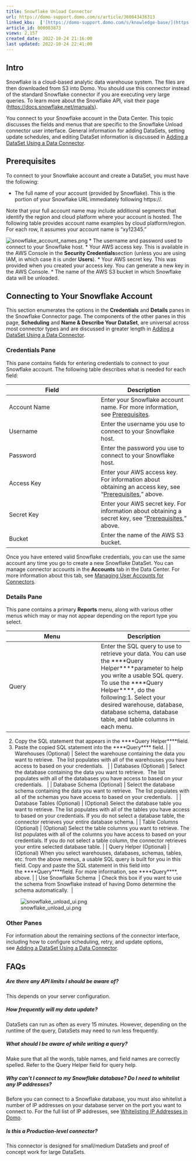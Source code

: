 ```yaml
---
title: Snowflake Unload Connector
url: https://domo-support.domo.com/s/article/360043436313
linked_kbs:  ['[https://domo-support.domo.com/s/knowledge-base/](https://domo-support.domo.com/s/knowledge-base/)', '[https://domo-support.domo.com/s/](https://domo-support.domo.com/s/)', '[https://domo-support.domo.com/s/topic/0TO5w000000ZammGAC](https://domo-support.domo.com/s/topic/0TO5w000000ZammGAC)', '[https://domo-support.domo.com/s/topic/0TO5w000000ZanLGAS](https://domo-support.domo.com/s/topic/0TO5w000000ZanLGAS)', '[https://domo-support.domo.com/s/topic/0TO5w000000ZaojGAC](https://domo-support.domo.com/s/topic/0TO5w000000ZaojGAC)', '[https://domo-support.domo.com/s/article/360042926274](https://domo-support.domo.com/s/article/360042926274)', '[https://domo-support.domo.com/s/article/360042926054](https://domo-support.domo.com/s/article/360042926054)', '[https://domo-support.domo.com/s/article/360043439173](https://domo-support.domo.com/s/article/360043439173)', '[https://domo-support.domo.com/s/article/360043436313](https://domo-support.domo.com/s/article/360043436313)', '[https://domo-support.domo.com/s/topic/0TO5w000000ZaojGAC/database-connectors](https://domo-support.domo.com/s/topic/0TO5w000000ZaojGAC/database-connectors)', '[https://domo-support.domo.com/s/article/360043429933](https://domo-support.domo.com/s/article/360043429933)', '[https://domo-support.domo.com/s/article/360043429953](https://domo-support.domo.com/s/article/360043429953)', '[https://domo-support.domo.com/s/article/360042925494](https://domo-support.domo.com/s/article/360042925494)', '[https://domo-support.domo.com/s/article/4408174643607](https://domo-support.domo.com/s/article/4408174643607)', '[https://domo-support.domo.com/s/article/360043429913](https://domo-support.domo.com/s/article/360043429913)', '[https://domo-support.domo.com/s/login/](https://domo-support.domo.com/s/login/)']
article_id: 000003873
views: 2,157
created_date: 2022-10-24 21:16:00
last updated: 2022-10-24 22:41:00
---
```




Intro
-----


Snowflake is a cloud-based analytic data warehouse system. The files are then downloaded from S3 into Domo. You should use this connector instead of the standard Snowflake connector if you are executing very large queries. To learn more about the Snowflake API, visit their page ([https://docs.snowflake.net/manuals](https://docs.snowflake.net/manuals "https://docs.snowflake.net/manuals")).


You connect to your Snowflake account in the Data Center. This topic discusses the fields and menus that are specific to the Snowflake Unload connector user interface. General information for adding DataSets, setting update schedules, and editing DataSet information is discussed in [Adding a DataSet Using a Data Connector](/s/article/360042926274).


Prerequisites
-------------


To connect to your Snowflake account and create a DataSet, you must have the following:


* The full name of your account (provided by Snowflake). This is the portion of your Snowflake URL immediately following https://.  
   
 Note that your full account name may include additional segments that identify the region and cloud platform where your account is hosted. The following table provides account name examples by cloud platform/region. For each row, it assumes your account name is "xy12345."  
   
 ![snowflake_account_names.png](snowflake_account_names.png)
* The username and password used to connect to your Snowflake host.
* Your AWS access key. This is available in the AWS Console in the **Security Credentials**section (unless you are using IAM, in which case it is under **Users**).
* Your AWS secret key. This was provided when you created your access key. You can generate a new key in the AWS Console.
* The name of the AWS S3 bucket in which Snowflake data will be unloaded.


Connecting to Your Snowflake Account
------------------------------------


This section enumerates the options in the **Credentials** and **Details** panes in the Snowflake Connector page. The components of the other panes in this page, **Scheduling** and **Name & Describe Your DataSet**, are universal across most connector types and are discussed in greater length in [Adding a DataSet Using a Data Connector](/s/article/360042926274 "Adding a DataSet Using a Data Connector").


### Credentials Pane


This pane contains fields for entering credentials to connect to your Snowflake account. The following table describes what is needed for each field:  




| Field | Description |
| --- | --- |
| Account Name | Enter your Snowflake account name. For more information, see [Prerequisites](#h_1538daeb-ce8e-4a65-8963-e6f483d28ebe "Snowflake Unload Connector").  |
| Username | Enter the username you use to connect to your Snowflake host. |
| Password | Enter the password you use to connect to your Snowflake host. |
| Access Key | Enter your AWS access key. For information about obtaining an access key, see "[Prerequisites](#h_1538daeb-ce8e-4a65-8963-e6f483d28ebe)," above. |
| Secret Key | Enter your AWS secret key. For information about obtaining a secret key, see "[Prerequisites](#h_1538daeb-ce8e-4a65-8963-e6f483d28ebe)," above. |
| Bucket | Enter the name of the AWS S3 bucket. |


Once you have entered valid Snowflake credentials, you can use the same account any time you go to create a new Snowflake DataSet. You can manage connector accounts in the **Accounts** tab in the Data Center. For more information about this tab, see [Managing User Accounts for Connectors](/s/article/360042926054 "Managing User Accounts for Connectors").


### Details Pane


This pane contains a primary **Reports** menu, along with various other menus which may or may not appear depending on the report type you select.




| Menu | Description |
| --- | --- |
| Query | Enter the SQL query to use to retrieve your data. You can use the ****Query Helper****parameter to help you write a usable SQL query. To use the ****Query Helper****, do the following:1. Select your desired warehouse, database, database schema, database table, and table columns in each menu.
2. Copy the SQL statement that appears in the ****Query Helper****field.
3. Paste the copied SQL statement into the ****Query**** field.
 |
| Warehouses (Optional) | Select the warehouse containing the data you want to retrieve.  The list populates with all of the warehouses you have access to based on your credentials.   |
| Databases (Optional) | Select the database containing the data you want to retrieve.  The list populates with all of the databases you have access to based on your credentials.   |
| Database Schema (Optional) | Select the database schema containing the data you want to retrieve.  The list populates with all of the schemas you have access to based on your credentials.   |
| Database Tables (Optional) | (Optional) Select the database table you want to retrieve. The list populates with all of the tables you have access to based on your credentials. If you do not select a database table, the connector retrieves your entire database schema. |
| Table Columns (Optional) | (Optional) Select the table columns you want to retrieve. The list populates with all of the columns you have access to based on your credentials. If you do not select a table column, the connector retrieves your entire selected database table. |
| Query Helper (Optional) | (Optional) When you select warehouses, databases, schemas, tables, etc. from the above menus, a usable SQL query is built for you in this field. Copy and paste the SQL statement in this field into the ****Query****field. For more information, see ****Query****, above. |
| Use Snowflake Schema  | Check this box if you want to use the schema from Snowflake instead of having Domo determine the schema automatically.  |


![snowflake_unload_ui.png](snowflake_unload_ui.png)


### Other Panes


For information about the remaining sections of the connector interface, including how to configure scheduling, retry, and update options, see [Adding a DataSet Using a Data Connector](/s/article/360042926274).


FAQs
----


##### Are there any API limits I should be aware of?


This depends on your server configuration.


##### How frequently will my data update?


DataSets can run as often as every 15 minutes. However, depending on the runtime of the query, DataSets may need to run less frequently.


##### What should I be aware of while writing a query?


Make sure that all the words, table names, and field names are correctly spelled. Refer to the Query Helper field for query help.


##### Why can't I connect to my Snowflake database? Do I need to whitelist any IP addresses?


Before you can connect to a Snowflake database, you must also whitelist a number of IP addresses on your database server on the port you want to connect to. For the full list of IP addresses, see [Whitelisting IP Addresses in Domo](/s/article/360043439173 "Whitelisting IP Addresses in Domo").


##### Is this a Production-level connector?


This connector is designed for small/medium DataSets and proof of concept work for large DataSets.


